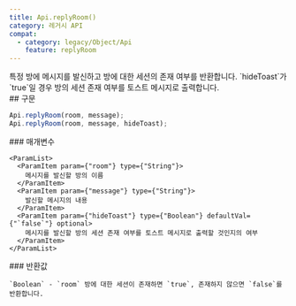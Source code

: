 ```yaml
---
title: Api.replyRoom()
category: 레거시 API
compat:
  - category: legacy/Object/Api
    feature: replyRoom
---
```


<Section>
  특정 방에 메시지를 발신하고 방에 대한 세션의 존재 여부를 반환합니다. `hideToast`가 `true`일 경우 방의 세션 존재 여부를 토스트 메시지로 출력합니다.
</Section>
<Section>
  ## 구문

  ~~~js
  Api.replyRoom(room, message);
  Api.replyRoom(room, message, hideToast);
  ~~~

  <Section>
    ### 매개변수

    <ParamList>
      <ParamItem param={"room"} type={"String"}>
        메시지를 발신할 방의 이름
      </ParamItem>
      <ParamItem param={"message"} type={"String"}>
        발신할 메시지의 내용
      </ParamItem>
      <ParamItem param={"hideToast"} type={"Boolean"} defaultVal={"`false`"} optional>
        메시지를 발신할 방의 세션 존재 여부를 토스트 메시지로 출력할 것인지의 여부
      </ParamItem>
    </ParamList>
  </Section>
  <Section>
    ### 반환값

    `Boolean` - `room` 방에 대한 세션이 존재하면 `true`, 존재하지 않으면 `false`를 반환합니다.
  </Section>
</Section>